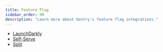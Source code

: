 ```yaml
---
title: Feature Flag
sidebar_order: 90
description: "Learn more about Sentry's feature flag integrations."
---
```


- [LaunchDarkly](/organization/integrations/feature-flag/launchdarkly/)
- [Self-Serve](/organization/integrations/feature-flag/self-serve/)
- [Split](/organization/integrations/feature-flag/split/)
